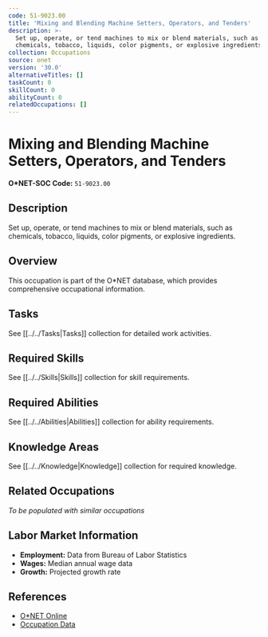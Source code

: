 ```yaml
---
code: 51-9023.00
title: 'Mixing and Blending Machine Setters, Operators, and Tenders'
description: >-
  Set up, operate, or tend machines to mix or blend materials, such as
  chemicals, tobacco, liquids, color pigments, or explosive ingredients.
collection: Occupations
source: onet
version: '30.0'
alternativeTitles: []
taskCount: 0
skillCount: 0
abilityCount: 0
relatedOccupations: []
---
```

# Mixing and Blending Machine Setters, Operators, and Tenders

**O*NET-SOC Code:** `51-9023.00`

## Description

Set up, operate, or tend machines to mix or blend materials, such as chemicals, tobacco, liquids, color pigments, or explosive ingredients.

## Overview

This occupation is part of the O*NET database, which provides comprehensive occupational information.

## Tasks

See [[../../Tasks|Tasks]] collection for detailed work activities.

## Required Skills

See [[../../Skills|Skills]] collection for skill requirements.

## Required Abilities

See [[../../Abilities|Abilities]] collection for ability requirements.

## Knowledge Areas

See [[../../Knowledge|Knowledge]] collection for required knowledge.

## Related Occupations

*To be populated with similar occupations*

## Labor Market Information

- **Employment:** Data from Bureau of Labor Statistics
- **Wages:** Median annual wage data
- **Growth:** Projected growth rate

## References

- [O*NET Online](https://www.onetonline.org/link/summary/51-9023.00)
- [Occupation Data](https://www.onetcenter.org/)
